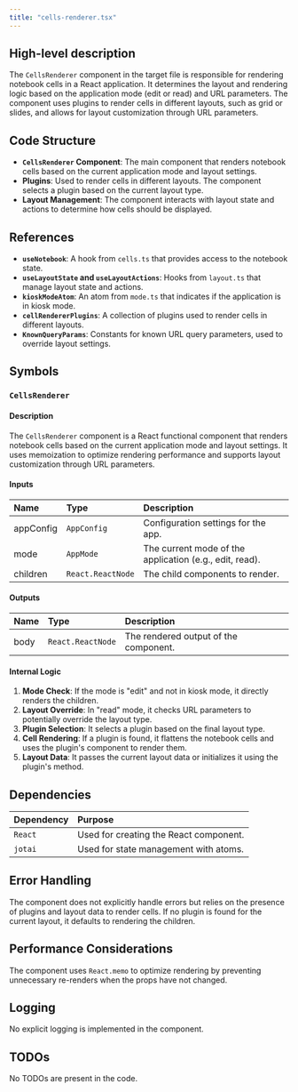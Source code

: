 ```yaml
---
title: "cells-renderer.tsx"
---
```


## High-level description

The `CellsRenderer` component in the target file is responsible for rendering notebook cells in a React application. It determines the layout and rendering logic based on the application mode (edit or read) and URL parameters. The component uses plugins to render cells in different layouts, such as grid or slides, and allows for layout customization through URL parameters.

## Code Structure

- **`CellsRenderer` Component**: The main component that renders notebook cells based on the current application mode and layout settings.
- **Plugins**: Used to render cells in different layouts. The component selects a plugin based on the current layout type.
- **Layout Management**: The component interacts with layout state and actions to determine how cells should be displayed.

## References

- **`useNotebook`**: A hook from `cells.ts` that provides access to the notebook state.
- **`useLayoutState` and `useLayoutActions`**: Hooks from `layout.ts` that manage layout state and actions.
- **`kioskModeAtom`**: An atom from `mode.ts` that indicates if the application is in kiosk mode.
- **`cellRendererPlugins`**: A collection of plugins used to render cells in different layouts.
- **`KnownQueryParams`**: Constants for known URL query parameters, used to override layout settings.

## Symbols

### `CellsRenderer`
#### Description
The `CellsRenderer` component is a React functional component that renders notebook cells based on the current application mode and layout settings. It uses memoization to optimize rendering performance and supports layout customization through URL parameters.

#### Inputs
| Name     | Type                  | Description                        |
|:---------|:----------------------|:-----------------------------------|
| appConfig| `AppConfig`           | Configuration settings for the app.|
| mode     | `AppMode`             | The current mode of the application (e.g., edit, read). |
| children | `React.ReactNode`     | The child components to render.    |

#### Outputs
| Name     | Type                  | Description                        |
|:---------|:----------------------|:-----------------------------------|
| body     | `React.ReactNode`     | The rendered output of the component. |

#### Internal Logic
1. **Mode Check**: If the mode is "edit" and not in kiosk mode, it directly renders the children.
2. **Layout Override**: In "read" mode, it checks URL parameters to potentially override the layout type.
3. **Plugin Selection**: It selects a plugin based on the final layout type.
4. **Cell Rendering**: If a plugin is found, it flattens the notebook cells and uses the plugin's component to render them.
5. **Layout Data**: It passes the current layout data or initializes it using the plugin's method.

## Dependencies

| Dependency | Purpose |
|:-----------|:--------|
| `React`    | Used for creating the React component. |
| `jotai`    | Used for state management with atoms. |

## Error Handling
The component does not explicitly handle errors but relies on the presence of plugins and layout data to render cells. If no plugin is found for the current layout, it defaults to rendering the children.

## Performance Considerations
The component uses `React.memo` to optimize rendering by preventing unnecessary re-renders when the props have not changed.

## Logging
No explicit logging is implemented in the component.

## TODOs
No TODOs are present in the code.